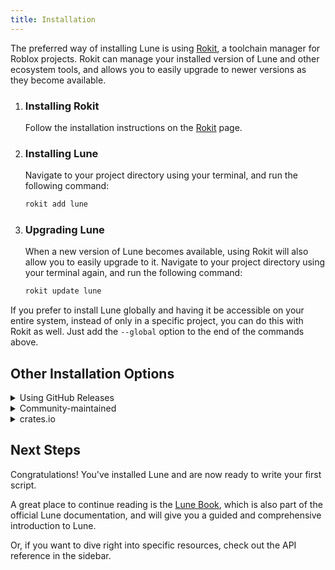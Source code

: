 ```yaml
---
title: Installation
---
```



The preferred way of installing Lune is using [Rokit](https://github.com/rojo-rbx/rokit),
a toolchain manager for Roblox projects. Rokit can manage your installed version of Lune and
other ecosystem tools, and allows you to easily upgrade to newer versions as they become available.

<Steps>

1. ### Installing Rokit

    Follow the installation instructions on the [Rokit](https://github.com/rojo-rbx/rokit) page.

2. ### Installing Lune

    Navigate to your project directory using your terminal, and run the following command:

    ```bash title="Terminal"
    rokit add lune
    ```

3. ### Upgrading Lune

    When a new version of Lune becomes available, using Rokit will also allow you to easily upgrade to it.
    Navigate to your project directory using your terminal again, and run the following command:

    ```bash title="Terminal"
    rokit update lune
    ```

</Steps>

If you prefer to install Lune globally and having it be accessible on your entire system,
instead of only in a specific project, you can do this with Rokit as well. Just add the
`--global` option to the end of the commands above.

## Other Installation Options

<details>
<summary>Using GitHub Releases</summary>

You can download pre-built binaries for most systems directly from the
[GitHub Releases](https://github.com/lune-org/lune/releases) page. <br /> There are many tools
that can install binaries directly from releases, and it is up to you to choose what tool to use
when installing here. Lune is compatible with both [Foreman](https://github.com/Roblox/foreman)
and [Aftman](https://github.com/LPGhatguy/aftman).

</details>

<details>
<summary>Community-maintained</summary>

### Scoop

Windows users can use [Scoop](https://scoop.sh) to install Lune.

```sh filename="PowerShell"
# Add the bucket
scoop bucket add lune https://github.com/CompeyDev/lune-packaging.git

# Install the package
scoop install lune
```

### Homebrew

macOS and Linux users can use [Homebrew](https://brew.sh) to install Lune.

```bash title="Terminal"
# Installs latest stable precompiled binary
brew install lune
```

**_or_**

```bash title="Terminal"
# Builds from latest stable source
brew install lune --build-from-source
```

### APT

APT is a package manager for Debian-based Linux distributions that uses `dpkg` to install packages. <br/>
Follow the instructions at the unofficial [lune-packaging](https://github.com/CompeyDev/lune-packaging#apt) repository to install Lune using APT.

<Aside type="caution">
	The APT repository is hosted by the community and is not endorsed by or
	affiliated with Lune.
</Aside>

### AppImage

AppImages are platform independent sandboxed binaries that work out of the box. <br/>
Go to the [GitHub Actions Page](https://github.com/CompeyDev/lune-packaging/actions/workflows/appimage.yaml), and download the artifact suitable for your architecture from the build artifacts.

### AUR (Arch User Repository)

There are a number of packages available on the AUR:

- `lune` - Builds from the latest stable release source.
- `lune-git` - Builds from the latest commit in the repo; unstable.
- `lune-bin` - Installs a precompiled binary from GitHub Release artifacts.

These can be installed with your preferred AUR package manager as such:

```bash title="Terminal"
paru -S [PACKAGE_NAME]
```

**_or_**

```bash title="Terminal"
yay -S [PACKAGE_NAME]
```

<Aside type="caution">
	Only one of these AUR packages must be installed at a time in order to
	prevent conflicts.
</Aside>

### Nix

macOS\* and Linux users can use [Nix](https://nixos.org/) to install Lune.

<Aside type="caution">
	*the macOS build is currently broken. Help is wanted debugging
	[it](https://github.com/NixOS/nixpkgs/blob/36f9963ac7ea0a471c1d408e90edec093a819d83/pkgs/development/interpreters/lune/default.nix).
</Aside>

<details>
<summary>Imperatively</summary>
<br />
**NixOS**

```bash title="Terminal"
nix-env -iA nixos.lune
```

**Non NixOS**

```bash title="Terminal"
nix-env  -iA nixpkgs.lune
# If you are using flakes
nix profile install nixpkgs#lune
```

</details>

<details>
<summary>Declaratively</summary>
<br />
**With [home-manager](https://github.com/nix-community/home-manager)**

```nix title="Terminal"
home.packages = with pkgs; [
  lune
];
```

**system-wide NixOS configuration**

```nix title="Terminal"
enviroment.systemPackages = with pkgs; [
  lune
];
```

</details>

<details>
<summary>Temporarily</summary>
<br />
You can temporarily use Lune in your shell. You can use this to try out Lune before deciding to permanently install it.

```bash title="Terminal"
nix-shell -p lune
```

</details>

</details>

<details>
<summary>crates.io</summary>

### Building from source

Building and installing from source requires the latest version of
[Rust & Cargo](https://doc.rust-lang.org/cargo/getting-started/installation.html) to be installed on
your system. <br /> Once installed, run the following command in your terminal:

```bash title="Terminal"
cargo install lune --locked
```

### Binstall

[`cargo binstall`](https://github.com/cargo-bins/cargo-binstall) provides a simple mechanism for installing rust binaries from crates.io, without
compiling from source unlike `cargo install`. Lune is packaged in a `binstall` compatible way.

With `binstall` installed and in your path, run:

```bash title="Terminal"
cargo binstall lune
```

</details>

## Next Steps

Congratulations! You've installed Lune and are now ready to write your first script.

A great place to continue reading is the [Lune Book](../../the-book/1-hello-lune), which is also part
of the official Lune documentation, and will give you a guided and comprehensive introduction to Lune.

Or, if you want to dive right into specific resources, check out the API reference in the sidebar.
